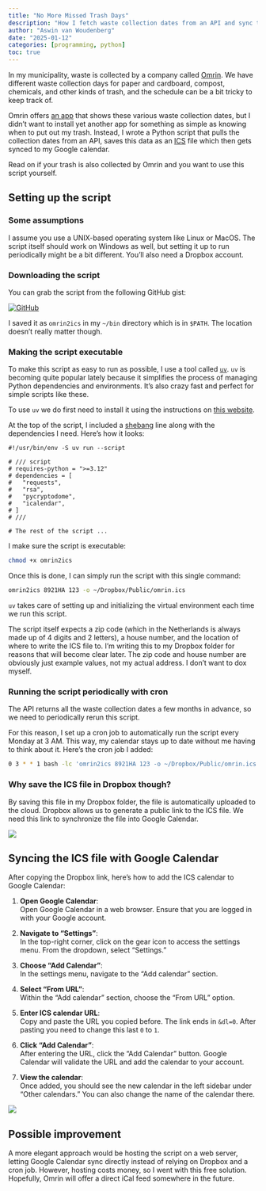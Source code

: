 ```yaml
---
title: "No More Missed Trash Days"
description: "How I fetch waste collection dates from an API and sync them to my calendar."
author: "Aswin van Woudenberg"
date: "2025-01-12"
categories: [programming, python]
toc: true
---
```


In my municipality, waste is collected by a company called [Omrin](https://omrin.nl). We have different waste collection days for paper and cardboard, compost, chemicals, and other kinds of trash, and the schedule can be a bit tricky to keep track of. 

Omrin offers [an app](https://play.google.com/store/apps/details?id=nl.omrin.afvalapp&hl=en) that shows these various waste collection dates, but I didn't want to install yet another app for something as simple as knowing when to put out my trash. Instead, I wrote a Python script that pulls the collection dates from an API, saves this data as an [ICS](https://en.wikipedia.org/wiki/ICalendar) file which then gets synced to my Google calendar.

Read on if your trash is also collected by Omrin and you want to use this script yourself.

## Setting up the script

### Some assumptions

I assume you use a UNIX-based operating system like Linux or MacOS. The script itself should work on Windows as well, but setting it up to run periodically might be a bit different. You'll also need a Dropbox account.

### Downloading the script

You can grab the script from the following GitHub gist:

<a target="_blank" href="https://gist.github.com/afvanwoudenberg/d1d4258221d117907fbe28685bd79451">![GitHub](https://shields.io/badge/-View%20as%20Gist-grey.svg?logo=github&style=flat&logoColor=white&labelColor=black)</a>

I saved it as `omrin2ics` in my `~/bin` directory which is in `$PATH`. The location doesn't really matter though.

### Making the script executable

To make this script as easy to run as possible, I use a tool called [`uv`](https://docs.astral.sh/uv/). `uv` is becoming quite popular lately because it simplifies the process of managing Python dependencies and environments. It's also crazy fast and perfect for simple scripts like these.

To use `uv` we do first need to install it using the instructions on [this website](https://docs.astral.sh/uv/getting-started/installation/).

At the top of the script, I included a [shebang](https://en.wikipedia.org/wiki/Shebang_(Unix)) line along with the dependencies I need. Here’s how it looks:

```.python
#!/usr/bin/env -S uv run --script

# /// script
# requires-python = ">=3.12"
# dependencies = [
#   "requests", 
#   "rsa", 
#   "pycryptodome", 
#   "icalendar",
# ]
# ///

# The rest of the script ...
```

I make sure the script is executable:

```.bash
chmod +x omrin2ics
```

Once this is done, I can simply run the script with this single command:

```.bash
omrin2ics 8921HA 123 -o ~/Dropbox/Public/omrin.ics
```

`uv` takes care of setting up and initializing the virtual environment each time we run this script.

The script itself expects a zip code (which in the Netherlands is always made up of 4 digits and 2 letters), a house number, and the location of where to write the ICS file to. I'm writing this to my Dropbox folder for reasons that will become clear later. The zip code and house number are obviously just example values, not my actual address. I don't want to dox myself.

### Running the script periodically with cron

The API returns all the waste collection dates a few months in advance, so we need to periodically rerun this script.

For this reason, I set up a cron job to automatically run the script every Monday at 3 AM. This way, my calendar stays up to date without me having to think about it. Here's the cron job I added:

```.bash
0 3 * * 1 bash -lc 'omrin2ics 8921HA 123 -o ~/Dropbox/Public/omrin.ics' > /dev/null 2>&1
```

### Why save the ICS file in Dropbox though?

By saving this file in my Dropbox folder, the file is automatically uploaded to the cloud. Dropbox allows us to generate a public link to the ICS file. We need this link to synchronize the file into Google Calendar.

![](copy_dropbox_link.png)

## Syncing the ICS file with Google Calendar

After copying the Dropbox link, here's how to add the ICS calendar to Google Calendar:

1. **Open Google Calendar**:<br>
Open Google Calendar in a web browser. Ensure that you are logged in with your Google account.

2. **Navigate to "Settings"**:<br>
In the top-right corner, click on the gear icon to access the settings menu. From the dropdown, select "Settings."

3. **Choose "Add Calendar"**:<br>
In the settings menu, navigate to the "Add calendar" section.

4. **Select "From URL"**:<br>
Within the "Add calendar" section, choose the "From URL" option.

5. **Enter ICS calendar URL**:<br>
Copy and paste the URL you copied before. The link ends in `&dl=0`. After pasting you need to change this last `0` to `1`.

6. **Click "Add Calendar"**:<br>
After entering the URL, click the "Add Calendar" button. Google Calendar will validate the URL and add the calendar to your account.

7. **View the calendar**:<br>
Once added, you should see the new calendar in the left sidebar under "Other calendars." You can also change the name of the calendar there.

![](google_calendar.png)

## Possible improvement

A more elegant approach would be hosting the script on a web server, letting Google Calendar sync directly instead of relying on Dropbox and a cron job. However, hosting costs money, so I went with this free solution. Hopefully, Omrin will offer a direct iCal feed somewhere in the future.
